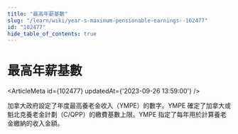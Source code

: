 ```yaml
---
title: "最高年薪基數"
slug: "/learn/wiki/year-s-maximum-pensionable-earnings--102477"
id: "102477"
hide_table_of_contents: true
---
```



# 最高年薪基數

<ArticleMeta id={102477} updatedAt={'2023-09-26 13:59:00'} />
<div className='border-solid border-b border-t-0 my-4 border-[var(--ifm-color-gray-300)]' />

加拿大政府設定了年度最高養老金收入（YMPE）的數字。YMPE 確定了加拿大或魁北克養老金計劃（C/QPP）的繳費基數上限。YMPE 指定了每年用於計算養老金繳納的收入金額。
